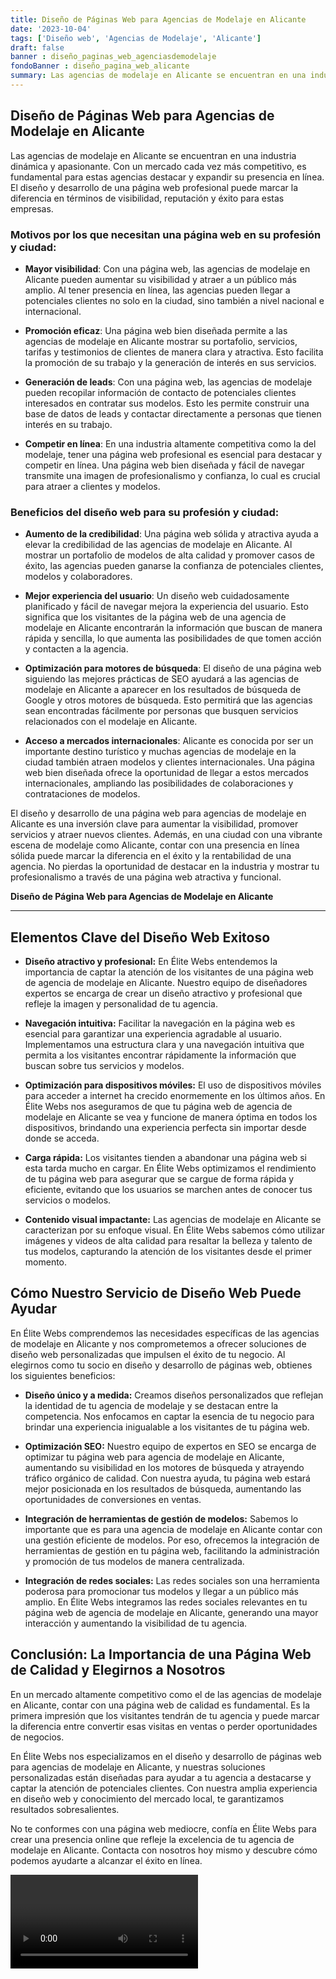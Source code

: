 ```yaml
---
title: Diseño de Páginas Web para Agencias de Modelaje en Alicante
date: '2023-10-04'
tags: ['Diseño web', 'Agencias de Modelaje', 'Alicante']
draft: false
banner : diseño_paginas_web_agenciasdemodelaje
fondoBanner : diseño_pagina_web_alicante
summary: Las agencias de modelaje en Alicante se encuentran en una industria dinámica y apasionante. Con un mercado cada vez más competitivo, es fundamental para estas agencias destacar y expandir su presencia en línea. El diseño y desarrollo de una página web profesional puede marcar la diferencia en términos de visibilidad, reputación y éxito para estas empresas.
---
```


## Diseño de Páginas Web para Agencias de Modelaje en Alicante

Las agencias de modelaje en Alicante se encuentran en una industria dinámica y apasionante. Con un mercado cada vez más competitivo, es fundamental para estas agencias destacar y expandir su presencia en línea. El diseño y desarrollo de una página web profesional puede marcar la diferencia en términos de visibilidad, reputación y éxito para estas empresas.

### Motivos por los que necesitan una página web en su profesión y ciudad:

- **Mayor visibilidad**: Con una página web, las agencias de modelaje en Alicante pueden aumentar su visibilidad y atraer a un público más amplio. Al tener presencia en línea, las agencias pueden llegar a potenciales clientes no solo en la ciudad, sino también a nivel nacional e internacional.

- **Promoción eficaz**: Una página web bien diseñada permite a las agencias de modelaje en Alicante mostrar su portafolio, servicios, tarifas y testimonios de clientes de manera clara y atractiva. Esto facilita la promoción de su trabajo y la generación de interés en sus servicios.

- **Generación de leads**: Con una página web, las agencias de modelaje pueden recopilar información de contacto de potenciales clientes interesados en contratar sus modelos. Esto les permite construir una base de datos de leads y contactar directamente a personas que tienen interés en su trabajo.

- **Competir en línea**: En una industria altamente competitiva como la del modelaje, tener una página web profesional es esencial para destacar y competir en línea. Una página web bien diseñada y fácil de navegar transmite una imagen de profesionalismo y confianza, lo cual es crucial para atraer a clientes y modelos.

### Beneficios del diseño web para su profesión y ciudad:

- **Aumento de la credibilidad**: Una página web sólida y atractiva ayuda a elevar la credibilidad de las agencias de modelaje en Alicante. Al mostrar un portafolio de modelos de alta calidad y promover casos de éxito, las agencias pueden ganarse la confianza de potenciales clientes, modelos y colaboradores.

- **Mejor experiencia del usuario**: Un diseño web cuidadosamente planificado y fácil de navegar mejora la experiencia del usuario. Esto significa que los visitantes de la página web de una agencia de modelaje en Alicante encontrarán la información que buscan de manera rápida y sencilla, lo que aumenta las posibilidades de que tomen acción y contacten a la agencia.

- **Optimización para motores de búsqueda**: El diseño de una página web siguiendo las mejores prácticas de SEO ayudará a las agencias de modelaje en Alicante a aparecer en los resultados de búsqueda de Google y otros motores de búsqueda. Esto permitirá que las agencias sean encontradas fácilmente por personas que busquen servicios relacionados con el modelaje en Alicante.

- **Acceso a mercados internacionales**: Alicante es conocida por ser un importante destino turístico y muchas agencias de modelaje en la ciudad también atraen modelos y clientes internacionales. Una página web bien diseñada ofrece la oportunidad de llegar a estos mercados internacionales, ampliando las posibilidades de colaboraciones y contrataciones de modelos.

El diseño y desarrollo de una página web para agencias de modelaje en Alicante es una inversión clave para aumentar la visibilidad, promover servicios y atraer nuevos clientes. Además, en una ciudad con una vibrante escena de modelaje como Alicante, contar con una presencia en línea sólida puede marcar la diferencia en el éxito y la rentabilidad de una agencia. No pierdas la oportunidad de destacar en la industria y mostrar tu profesionalismo a través de una página web atractiva y funcional.

<GifSeo />

<Cta />

**Diseño de Página Web para Agencias de Modelaje en Alicante**

---

## Elementos Clave del Diseño Web Exitoso

- **Diseño atractivo y profesional:** En Élite Webs entendemos la importancia de captar la atención de los visitantes de una página web de agencia de modelaje en Alicante. Nuestro equipo de diseñadores expertos se encarga de crear un diseño atractivo y profesional que refleje la imagen y personalidad de tu agencia.

- **Navegación intuitiva:** Facilitar la navegación en la página web es esencial para garantizar una experiencia agradable al usuario. Implementamos una estructura clara y una navegación intuitiva que permita a los visitantes encontrar rápidamente la información que buscan sobre tus servicios y modelos.

- **Optimización para dispositivos móviles:** El uso de dispositivos móviles para acceder a internet ha crecido enormemente en los últimos años. En Élite Webs nos aseguramos de que tu página web de agencia de modelaje en Alicante se vea y funcione de manera óptima en todos los dispositivos, brindando una experiencia perfecta sin importar desde donde se acceda.

- **Carga rápida:** Los visitantes tienden a abandonar una página web si esta tarda mucho en cargar. En Élite Webs optimizamos el rendimiento de tu página web para asegurar que se cargue de forma rápida y eficiente, evitando que los usuarios se marchen antes de conocer tus servicios o modelos.

- **Contenido visual impactante:** Las agencias de modelaje en Alicante se caracterizan por su enfoque visual. En Élite Webs sabemos cómo utilizar imágenes y videos de alta calidad para resaltar la belleza y talento de tus modelos, capturando la atención de los visitantes desde el primer momento.

## Cómo Nuestro Servicio de Diseño Web Puede Ayudar

En Élite Webs comprendemos las necesidades específicas de las agencias de modelaje en Alicante y nos comprometemos a ofrecer soluciones de diseño web personalizadas que impulsen el éxito de tu negocio. Al elegirnos como tu socio en diseño y desarrollo de páginas web, obtienes los siguientes beneficios:

- **Diseño único y a medida:** Creamos diseños personalizados que reflejan la identidad de tu agencia de modelaje y se destacan entre la competencia. Nos enfocamos en captar la esencia de tu negocio para brindar una experiencia inigualable a los visitantes de tu página web.

- **Optimización SEO:** Nuestro equipo de expertos en SEO se encarga de optimizar tu página web para agencia de modelaje en Alicante, aumentando su visibilidad en los motores de búsqueda y atrayendo tráfico orgánico de calidad. Con nuestra ayuda, tu página web estará mejor posicionada en los resultados de búsqueda, aumentando las oportunidades de conversiones en ventas.

- **Integración de herramientas de gestión de modelos:** Sabemos lo importante que es para una agencia de modelaje en Alicante contar con una gestión eficiente de modelos. Por eso, ofrecemos la integración de herramientas de gestión en tu página web, facilitando la administración y promoción de tus modelos de manera centralizada.

- **Integración de redes sociales:** Las redes sociales son una herramienta poderosa para promocionar tus modelos y llegar a un público más amplio. En Élite Webs integramos las redes sociales relevantes en tu página web de agencia de modelaje en Alicante, generando una mayor interacción y aumentando la visibilidad de tu agencia.

## Conclusión: La Importancia de una Página Web de Calidad y Elegirnos a Nosotros

En un mercado altamente competitivo como el de las agencias de modelaje en Alicante, contar con una página web de calidad es fundamental. Es la primera impresión que los visitantes tendrán de tu agencia y puede marcar la diferencia entre convertir esas visitas en ventas o perder oportunidades de negocios.

En Élite Webs nos especializamos en el diseño y desarrollo de páginas web para agencias de modelaje en Alicante, y nuestras soluciones personalizadas están diseñadas para ayudar a tu agencia a destacarse y captar la atención de potenciales clientes. Con nuestra amplia experiencia en diseño web y conocimiento del mercado local, te garantizamos resultados sobresalientes.

No te conformes con una página web mediocre, confía en Élite Webs para crear una presencia online que refleje la excelencia de tu agencia de modelaje en Alicante. Contacta con nosotros hoy mismo y descubre cómo podemos ayudarte a alcanzar el éxito en línea.

<Video />

<CtaBot job='Agencias de Modelaje' city='Alicante'/>

<Gmaps query='Alicante+españa+maps' />